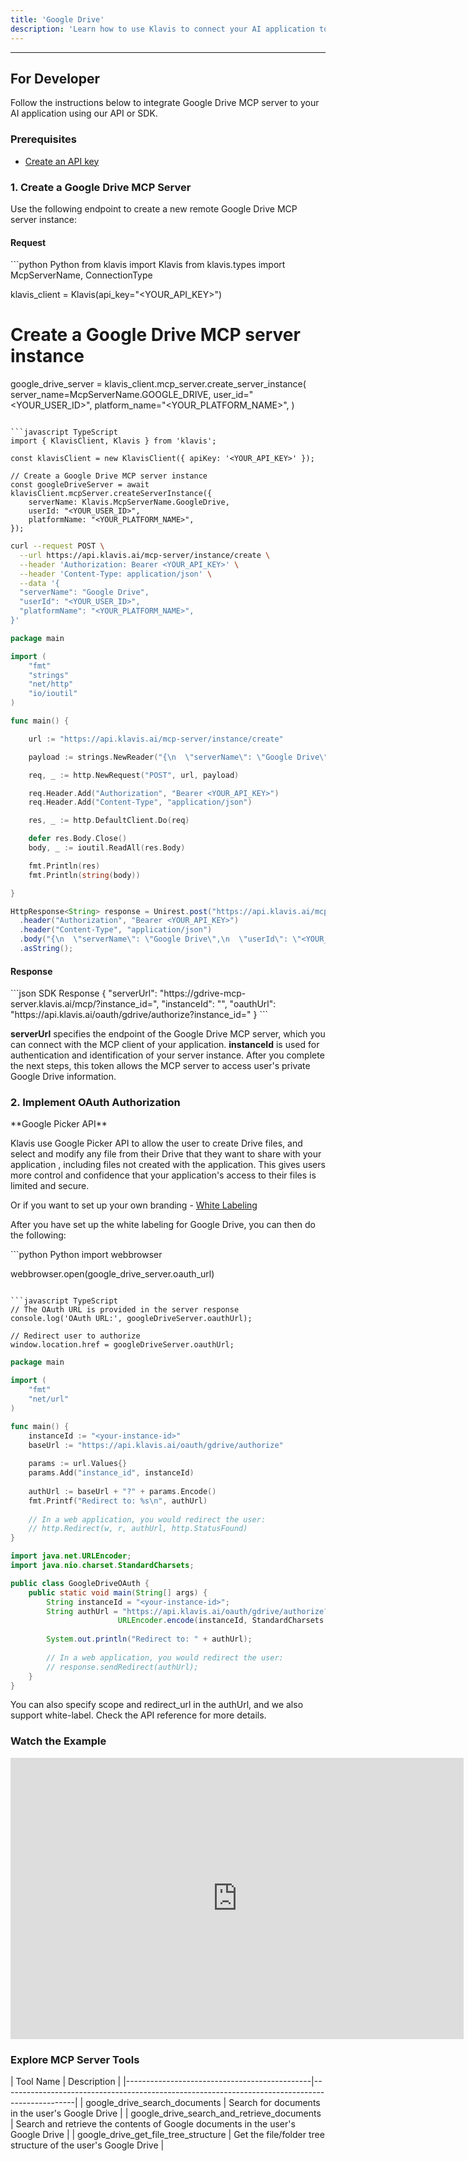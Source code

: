 ```yaml
---
title: 'Google Drive'
description: 'Learn how to use Klavis to connect your AI application to Google Drive MCP Server'
---
```



<NoCodeSnippet />

---

## For Developer

Follow the instructions below to integrate Google Drive MCP server to your AI application using our API or SDK.

### Prerequisites

- [Create an API key](https://www.klavis.ai/home/api-keys)

### 1. Create a Google Drive MCP Server

Use the following endpoint to create a new remote Google Drive MCP server instance:

#### Request
<CodeGroup>
```python Python
from klavis import Klavis
from klavis.types import McpServerName, ConnectionType

klavis_client = Klavis(api_key="<YOUR_API_KEY>")

# Create a Google Drive MCP server instance
google_drive_server = klavis_client.mcp_server.create_server_instance(
    server_name=McpServerName.GOOGLE_DRIVE,
    user_id="<YOUR_USER_ID>",
    platform_name="<YOUR_PLATFORM_NAME>",
)
```

```javascript TypeScript
import { KlavisClient, Klavis } from 'klavis';

const klavisClient = new KlavisClient({ apiKey: '<YOUR_API_KEY>' });

// Create a Google Drive MCP server instance
const googleDriveServer = await klavisClient.mcpServer.createServerInstance({
    serverName: Klavis.McpServerName.GoogleDrive,
    userId: "<YOUR_USER_ID>",
    platformName: "<YOUR_PLATFORM_NAME>",
});
```

```bash cURL
curl --request POST \
  --url https://api.klavis.ai/mcp-server/instance/create \
  --header 'Authorization: Bearer <YOUR_API_KEY>' \
  --header 'Content-Type: application/json' \
  --data '{
  "serverName": "Google Drive",
  "userId": "<YOUR_USER_ID>",
  "platformName": "<YOUR_PLATFORM_NAME>",
}'
```

```go Go
package main

import (
	"fmt"
	"strings"
	"net/http"
	"io/ioutil"
)

func main() {

	url := "https://api.klavis.ai/mcp-server/instance/create"

	payload := strings.NewReader("{\n  \"serverName\": \"Google Drive\",\n  \"userId\": \"<YOUR_USER_ID>\",\n  \"platformName\": \"<YOUR_PLATFORM_NAME>\",\n}")

	req, _ := http.NewRequest("POST", url, payload)

	req.Header.Add("Authorization", "Bearer <YOUR_API_KEY>")
	req.Header.Add("Content-Type", "application/json")

	res, _ := http.DefaultClient.Do(req)

	defer res.Body.Close()
	body, _ := ioutil.ReadAll(res.Body)

	fmt.Println(res)
	fmt.Println(string(body))

}
```

```java Java
HttpResponse<String> response = Unirest.post("https://api.klavis.ai/mcp-server/instance/create")
  .header("Authorization", "Bearer <YOUR_API_KEY>")
  .header("Content-Type", "application/json")
  .body("{\n  \"serverName\": \"Google Drive\",\n  \"userId\": \"<YOUR_USER_ID>\",\n  \"platformName\": \"<YOUR_PLATFORM_NAME>\",\n}")
  .asString();
```
</CodeGroup>

#### Response
<CodeGroup>
```json SDK Response
{
  "serverUrl": "https://gdrive-mcp-server.klavis.ai/mcp/?instance_id=<instance-id>",
  "instanceId": "<instance-id>",
  "oauthUrl": "https://api.klavis.ai/oauth/gdrive/authorize?instance_id=<instance-id>"
}
```
</CodeGroup>

<Check>**serverUrl** specifies the endpoint of the Google Drive MCP server, which you can connect with the MCP client of your application.</Check>
<Note>**instanceId** is used for authentication and identification of your server instance. After you complete the next steps, this token allows the MCP server to access user's private Google Drive information.</Note>

### 2. Implement OAuth Authorization

<Note>
**Google Picker API**

Klavis use Google Picker API to allow the user to create Drive files, and select and modify any file from their Drive that they want to share with your application , including files not created with the application. This gives users more control and confidence that your application's access to their files is limited and secure.
</Note>

Or if you want to set up your own branding - [White Labeling](https://docs.klavis.ai/documentation/oauth_white_label)

After you have set up the white labeling for Google Drive, you can then do the following:

<CodeGroup>
```python Python
import webbrowser

webbrowser.open(google_drive_server.oauth_url)
```

```javascript TypeScript
// The OAuth URL is provided in the server response
console.log('OAuth URL:', googleDriveServer.oauthUrl);

// Redirect user to authorize
window.location.href = googleDriveServer.oauthUrl;
```

```go Go
package main

import (
    "fmt"
    "net/url"
)

func main() {
    instanceId := "<your-instance-id>"
    baseUrl := "https://api.klavis.ai/oauth/gdrive/authorize"
    
    params := url.Values{}
    params.Add("instance_id", instanceId)
    
    authUrl := baseUrl + "?" + params.Encode()
    fmt.Printf("Redirect to: %s\n", authUrl)
    
    // In a web application, you would redirect the user:
    // http.Redirect(w, r, authUrl, http.StatusFound)
}
```

```java Java
import java.net.URLEncoder;
import java.nio.charset.StandardCharsets;

public class GoogleDriveOAuth {
    public static void main(String[] args) {
        String instanceId = "<your-instance-id>";
        String authUrl = "https://api.klavis.ai/oauth/gdrive/authorize?instance_id=" + 
                        URLEncoder.encode(instanceId, StandardCharsets.UTF_8);
        
        System.out.println("Redirect to: " + authUrl);
        
        // In a web application, you would redirect the user:
        // response.sendRedirect(authUrl);
    }
}
```
</CodeGroup>
<Tip>
You can also specify scope and redirect_url in the authUrl, and we also support white-label. Check the API reference for more details.
</Tip>

### Watch the Example
<iframe
  width="725"
  height="450"
  src="https://www.youtube.com/embed/Yp3qh0DjXHM"
  title="YouTube video player"
  frameBorder="0"
  allow="accelerometer; autoplay; clipboard-write; encrypted-media; gyroscope; picture-in-picture; web-share"
  allowFullScreen
></iframe>

### Explore MCP Server Tools

<Accordion title="Tools Information">
| Tool Name                                    | Description                                                                                    |
|----------------------------------------------|------------------------------------------------------------------------------------------------|
| google_drive_search_documents                | Search for documents in the user's Google Drive                                               |
| google_drive_search_and_retrieve_documents   | Search and retrieve the contents of Google documents in the user's Google Drive               |
| google_drive_get_file_tree_structure         | Get the file/folder tree structure of the user's Google Drive                                 |
</Accordion> 